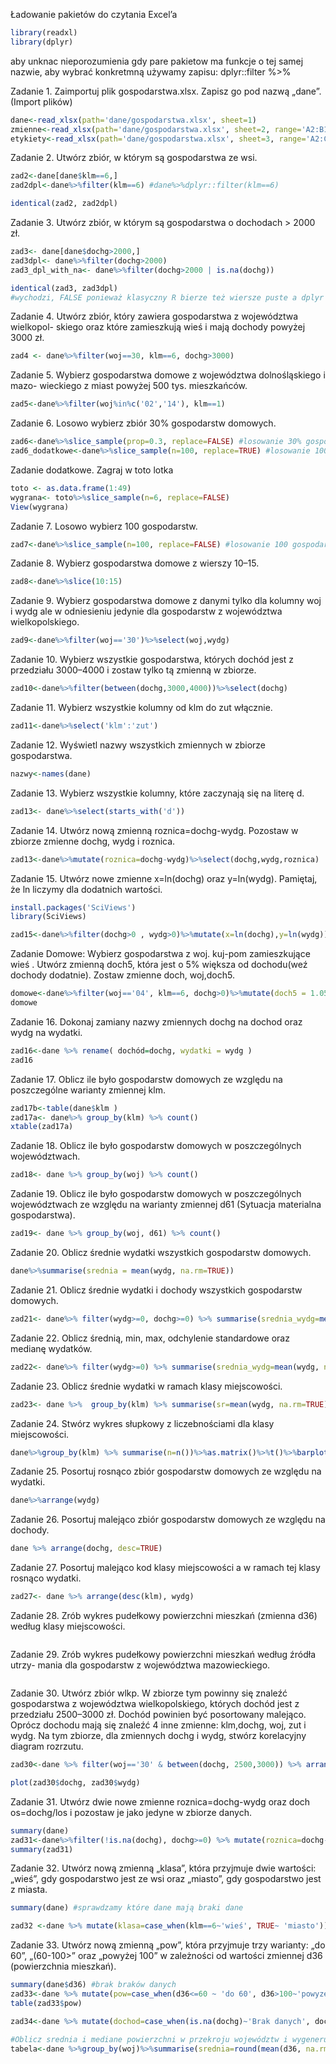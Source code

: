 Ładowanie pakietów do czytania Excel'a
```r
library(readxl)
library(dplyr)
```

aby unknac nieporozumienia gdy pare pakietow ma funkcje o tej samej nazwie, aby wybrać konkretmną używamy zapisu: dplyr::filter
%>%

Zadanie 1. Zaimportuj plik gospodarstwa.xlsx. Zapisz go pod nazwą „dane”.(Import plików)
```r
dane<-read_xlsx(path='dane/gospodarstwa.xlsx', sheet=1)
zmienne<-read_xlsx(path='dane/gospodarstwa.xlsx', sheet=2, range='A2:B18')
etykiety<-read_xlsx(path='dane/gospodarstwa.xlsx', sheet=3, range='A2:C70')
```

Zadanie 2. Utwórz zbiór, w którym są gospodarstwa ze wsi.
```r
zad2<-dane[dane$klm==6,]
zad2dpl<-dane%>%filter(klm==6) #dane%>%dplyr::filter(klm==6)

identical(zad2, zad2dpl)
```

Zadanie 3. Utwórz zbiór, w którym są gospodarstwa o dochodach > 2000 zł.
```r
zad3<- dane[dane$dochg>2000,]
zad3dpl<- dane%>%filter(dochg>2000)
zad3_dpl_with_na<- dane%>%filter(dochg>2000 | is.na(dochg))

identical(zad3, zad3dpl)
#wychodzi, FALSE ponieważ klasyczny R bierze też wiersze puste a dplyr usuwa wiersze bez danych w kolumnie dochg
```

Zadanie 4. Utwórz zbiór, który zawiera gospodarstwa z województwa wielkopol- skiego oraz które zamieszkują wieś i mają dochody powyżej 3000 zł.
```r
zad4 <- dane%>%filter(woj==30, klm==6, dochg>3000)
```

Zadanie 5. Wybierz gospodarstwa domowe z województwa dolnośląskiego i mazo- wieckiego z miast powyżej 500 tys. mieszkańców.
```r
zad5<-dane%>%filter(woj%in%c('02','14'), klm==1)
```

Zadanie 6. Losowo wybierz zbiór 30% gospodarstw domowych.
```r
zad6<-dane%>%slice_sample(prop=0.3, replace=FALSE) #losowanie 30% gospodarstw bez zwracania
zad6_dodatkowe<-dane%>%slice_sample(n=100, replace=TRUE) #losowanie 100 gospodarstw ze zwracania
```

Zadanie dodatkowe. Zagraj w toto lotka
```r
toto <- as.data.frame(1:49)
wygrana<- toto%>%slice_sample(n=6, replace=FALSE)
View(wygrana)
```


Zadanie 7. Losowo wybierz 100 gospodarstw.
```r
zad7<-dane%>%slice_sample(n=100, replace=FALSE) #losowanie 100 gospodarstw BEZ zwracania
```


Zadanie 8. Wybierz gospodarstwa domowe z wierszy 10–15.
```r
zad8<-dane%>%slice(10:15)
```


Zadanie 9. Wybierz gospodarstwa domowe z danymi tylko dla kolumny woj i wydg ale w odniesieniu jedynie dla gospodarstw z województwa wielkopolskiego.
```r
zad9<-dane%>%filter(woj=='30')%>%select(woj,wydg)
```

Zadanie 10. Wybierz wszystkie gospodarstwa, których dochód jest z przedziału 3000–4000 i zostaw tylko tą zmienną w zbiorze.
```r
zad10<-dane%>%filter(between(dochg,3000,4000))%>%select(dochg)
```

Zadanie 11. Wybierz wszystkie kolumny od klm do zut włącznie.
```r
zad11<-dane%>%select('klm':'zut')
```


Zadanie 12. Wyświetl nazwy wszystkich zmiennych w zbiorze gospodarstwa.
```r
nazwy<-names(dane)
```

Zadanie 13. Wybierz wszystkie kolumny, które zaczynają się na literę d.
```r
zad13<- dane%>%select(starts_with('d'))
```

Zadanie 14. Utwórz nową zmienną roznica=dochg-wydg. Pozostaw w zbiorze zmienne dochg, wydg i roznica.
```r
zad13<-dane%>%mutate(roznica=dochg-wydg)%>%select(dochg,wydg,roznica)
```

Zadanie 15. Utwórz nowe zmienne x=ln(dochg) oraz y=ln(wydg). Pamiętaj, że ln liczymy dla dodatnich wartości.
```r
install.packages('SciViews')
library(SciViews)

zad15<-dane%>%filter(dochg>0 , wydg>0)%>%mutate(x=ln(dochg),y=ln(wydg))
```

Zadanie Domowe: Wybierz gospodarstwa z woj. kuj-pom zamieszkujące wieś . Utwórz zmienną doch5, która jest o 5% większa od dochodu(weź dochody dodatnie). Zostaw zmienne doch, woj,doch5.
```r
domowe<-dane%>%filter(woj=='04', klm==6, dochg>0)%>%mutate(doch5 = 1.05*dochg)%>%select(dochg,woj,doch5)
domowe
```

Zadanie 16. Dokonaj zamiany nazwy zmiennych dochg na dochod oraz wydg na wydatki.
```r
zad16<-dane %>% rename( dochód=dochg, wydatki = wydg )
zad16
```

Zadanie 17. Oblicz ile było gospodarstw domowych ze względu na poszczególne warianty zmiennej klm.
```r
zad17b<-table(dane$klm )
zad17a<- dane%>% group_by(klm) %>% count()
xtable(zad17a)
```

Zadanie 18. Oblicz ile było gospodarstw domowych w poszczególnych województwach.
```r
zad18<- dane %>% group_by(woj) %>% count()
```

Zadanie 19. Oblicz ile było gospodarstw domowych w poszczególnych województwach ze względu na warianty zmiennej d61 (Sytuacja materialna gospodarstwa).
```r
zad19<- dane %>% group_by(woj, d61) %>% count()
```

Zadanie 20. Oblicz średnie wydatki wszystkich gospodarstw domowych.
```r
dane%>%summarise(srednia = mean(wydg, na.rm=TRUE))
```

Zadanie 21. Oblicz średnie wydatki i dochody wszystkich gospodarstw domowych.
```r
zad21<- dane%>% filter(wydg>=0, dochg>=0) %>% summarise(srednia_wydg=mean(wydg, na.rm=TRUE), srednia_doch=mean(dochg, na.rm=TRUE))
```

Zadanie 22. Oblicz średnią, min, max, odchylenie standardowe oraz medianę wydatków.
```r
zad22<- dane%>% filter(wydg>=0) %>% summarise(srednia_wydg=mean(wydg, na.rm=TRUE), min=min(wydg, na.rm=TRUE), max=max(wydg, na.rm=TRUE), od_stan=sd(wydg, na.rm=TRUE), mediana=median(wydg, na.rm=TRUE))
```

Zadanie 23. Oblicz średnie wydatki w ramach klasy miejscowości.
```r
zad23<- dane %>%  group_by(klm) %>% summarise(sr=mean(wydg, na.rm=TRUE)) %>%round(1)
```

Zadanie 24. Stwórz wykres słupkowy z liczebnościami dla klasy miejscowości.
```r
dane%>%group_by(klm) %>% summarise(n=n())%>%as.matrix()%>%t()%>%barplot()
```

Zadanie 25. Posortuj rosnąco zbiór gospodarstw domowych ze względu na wydatki.
```r
dane%>%arrange(wydg)
```

Zadanie 26. Posortuj malejąco zbiór gospodarstw domowych ze względu na dochody.
```r
dane %>% arrange(dochg, desc=TRUE)
```

Zadanie 27. Posortuj malejąco kod klasy miejscowości a w ramach tej klasy rosnąco wydatki.
```r
zad27<- dane %>% arrange(desc(klm), wydg)
```

Zadanie 28. Zrób wykres pudełkowy powierzchni mieszkań (zmienna d36) według klasy miejscowości.
```r

```

Zadanie 29. Zrób wykres pudełkowy powierzchni mieszkań według źródła utrzy- mania dla gospodarstw z województwa mazowieckiego.
```r

```

Zadanie 30. Utwórz zbiór wlkp. W zbiorze tym powinny się znaleźć gospodarstwa z województwa wielkopolskiego, których dochód jest z przedziału 2500–3000 zł. Dochód powinien być posortowany malejąco. Oprócz dochodu mają się znaleźć 4 inne zmienne: klm,dochg, woj, zut i wydg. Na tym zbiorze, dla zmiennych dochg i wydg, stwórz korelacyjny diagram rozrzutu.
```r
zad30<-dane %>% filter(woj=='30' & between(dochg, 2500,3000)) %>% arrange(desc(dochg)) %>% select(klm, woj, zut, wydg, dochg)

plot(zad30$dochg, zad30$wydg)
```

Zadanie 31. Utwórz dwie nowe zmienne roznica=dochg-wydg oraz doch os=dochg/los i pozostaw je jako jedyne w zbiorze danych.
```r
summary(dane)
zad31<-dane%>%filter(!is.na(dochg), dochg>=0) %>% mutate(roznica=dochg-wydg, doch_os=dochg/los) %>%select(roznica,doch_os)
summary(zad31)
```

Zadanie 32. Utwórz nową zmienną „klasa”, która przyjmuje dwie wartości: „wieś”, gdy gospodarstwo jest ze wsi oraz „miasto”, gdy gospodarstwo jest z miasta.
```r
summary(dane) #sprawdzamy które dane mają braki dane

zad32 <-dane %>% mutate(klasa=case_when(klm==6~'wieś', TRUE~ 'miasto'))
```

Zadanie 33. Utwórz nową zmienną „pow”, która przyjmuje trzy warianty: „do 60”, „(60-100>” oraz „powyżej 100” w zależności od wartości zmiennej d36 (powierzchnia mieszkań).
```r
summary(dane$d36) #brak braków danych
zad33<-dane %>% mutate(pow=case_when(d36<=60 ~ 'do 60', d36>100~'powyzej 100', TRUE ~ '(60-100>'))
table(zad33$pow)
```
```r
zad34<-dane %>% mutate(dochod=case_when(is.na(dochg)~'Brak danych', dochg<=2000~'Niski',dochg<=5000~'Sredni',TRUE~'Wysoki'))
```

```r
#Oblicz srednia i mediane powierzchni w przekroju województw i wygeneruj kod  LaTexowy do tabeli
tabela<-dane %>%group_by(woj)%>%summarise(srednia=round(mean(d36, na.rm=TRUE)), round(mediana=median(d36, na.rm=TRUE)))
```

